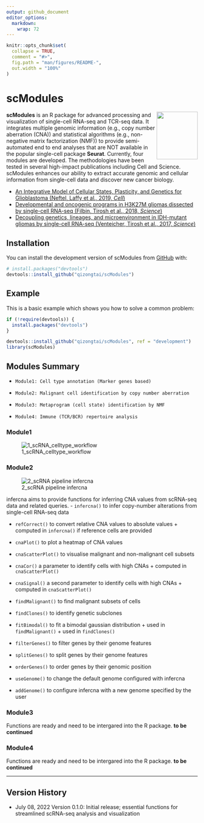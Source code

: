 ```yaml
---
output: github_document
editor_options: 
  markdown: 
    wrap: 72
---
```


<!-- README.md is generated from README.Rmd. Please edit that file -->

```r
knitr::opts_chunk$set(
  collapse = TRUE,
  comment = "#>",
  fig.path = "man/figures/README-",
  out.width = "100%"
)
```

# scModules

<img align="right" width="108" height="125" src="man/figures/scModules1.png">

<!-- badges: start -->
<!-- badges: end -->

**scModules** is an R package for advanced processing and visualization
of single-cell RNA-seq and TCR-seq data. It integrates multiple genomic
information (e.g., copy number aberration (CNA)) and statistical
algorithms (e.g., non-negative matrix factorization (NMF)) to provide
semi-automated end to end analyses that are NOT available in the popular
single-cell package **Seurat**. Currently, four modules are developed.
The methodologies have been tested in several high-impact publications
including Cell and Science. scModules enhances our ability to extract
accurate genomic and cellular information from single-cell data and
discover new cancer biology.

-   [An Integrative Model of Cellular States, Plasticity, and Genetics
    for Glioblastoma (Neftel, Laffy et al., 2019,
    *Cell*)](https://doi.org/10.1016/j.cell.2019.06.024)
-   [Developmental and oncogenic programs in H3K27M gliomas dissected by
    single-cell RNA-seq (Filbin, Tirosh et al., 2018,
    *Science*)](https://doi.org/10.1126/science.aao4750)
-   [Decoupling genetics, lineages, and microenvironment in IDH-mutant
    gliomas by single-cell RNA-seq (Venteicher, Tirosh et al., 2017,
    *Science*)](https://doi.org/10.1126/science.aai8478)

## Installation

You can install the development version of scModules from
[GitHub](https://github.com/) with:

``` r
# install.packages("devtools")
devtools::install_github("qizongtai/scModules")
```

## Example

This is a basic example which shows you how to solve a common problem:

```r
if (!require(devtools)) {
  install.packages("devtools")
}

devtools::install_github("qizongtai/scModules", ref = "development")
library(scModules)
```

## Modules Summary
- `Module1: Cell type annotation (Marker genes based)`

- `Module2: Malignant cell identification by copy number aberration`

- `Module3: Metaprogram (cell state) identification by NMF`

- `Module4: Immune (TCR/BCR) repertoire analysis`

### Module1
![1_scRNA_celltype_workflow](https://user-images.githubusercontent.com/33009124/177924123-b77d89d4-fc91-4673-8ca3-1823942e7d36.PNG)

### Module2
![2_scRNA pipeline infercna](https://user-images.githubusercontent.com/33009124/177924157-cda90bf3-4953-4c3f-9ab5-7ba03c6222c9.PNG)

infercna aims to provide functions for inferring CNA values from scRNA-seq data and related queries.
  - `infercna()` to infer copy-number alterations from single-cell RNA-seq data
  
  - `refCorrect()` to convert relative CNA values to absolute values + computed in `infercna()` if reference cells are provided
  
  - `cnaPlot()` to plot a heatmap of CNA values
  
  - `cnaScatterPlot()` to visualise malignant and non-malignant cell subsets
  
  - `cnaCor()` a parameter to identify cells with high CNAs + computed in `cnaScatterPlot()`
  
  - `cnaSignal()` a second parameter to identify cells with high CNAs + computed in `cnaScatterPlot()`
  
  - `findMalignant()` to find malignant subsets of cells
  
  - `findClones()` to identify genetic subclones
  
  - `fitBimodal()` to fit a bimodal gaussian distribution + used in `findMalignant()` + used in `findClones()`
  
  - `filterGenes()` to filter genes by their genome features
  
  - `splitGenes()` to split genes by their genome features
  
  - `orderGenes()` to order genes by their genomic position
  
  - `useGenome()` to change the default genome configured with infercna
  
  - `addGenome()` to configure infercna with a new genome specified by
    the user
    
### Module3
Functions are ready and need to be intergared into the R package.
**to be continued**

### Module4
Functions are ready and need to be intergared into the R package.
**to be continued**

---

## Version History
* July 08, 2022
  Version 0.1.0: Initial release; essential functions for streamlined scRNA-seq analysis and visualization
